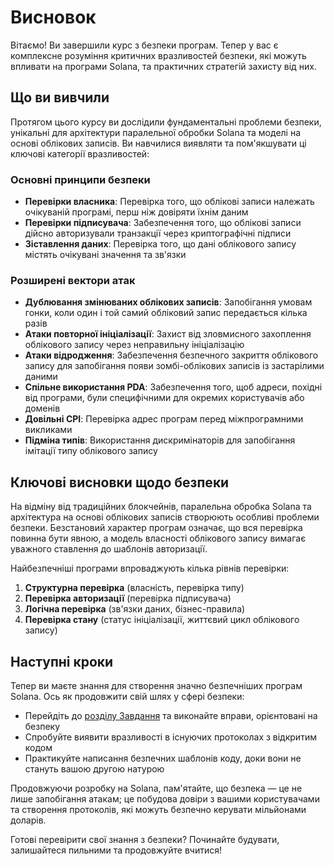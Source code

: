 
# Висновок

Вітаємо! Ви завершили курс з безпеки програм. Тепер у вас є комплексне розуміння критичних вразливостей безпеки, які можуть впливати на програми Solana, та практичних стратегій захисту від них.

## Що ви вивчили

Протягом цього курсу ви дослідили фундаментальні проблеми безпеки, унікальні для архітектури паралельної обробки Solana та моделі на основі облікових записів. Ви навчилися виявляти та пом'якшувати ці ключові категорії вразливостей:

### Основні принципи безпеки
- **Перевірки власника**: Перевірка того, що облікові записи належать очікуваній програмі, перш ніж довіряти їхнім даним
- **Перевірки підписувача**: Забезпечення того, що облікові записи дійсно авторизували транзакції через криптографічні підписи
- **Зіставлення даних**: Перевірка того, що дані облікового запису містять очікувані значення та зв'язки

### Розширені вектори атак
- **Дублювання змінюваних облікових записів**: Запобігання умовам гонки, коли один і той самий обліковий запис передається кілька разів
- **Атаки повторної ініціалізації**: Захист від зловмисного захоплення облікового запису через неправильну ініціалізацію
- **Атаки відродження**: Забезпечення безпечного закриття облікового запису для запобігання появи зомбі-облікових записів із застарілими даними
- **Спільне використання PDA**: Забезпечення того, щоб адреси, похідні від програми, були специфічними для окремих користувачів або доменів
- **Довільні CPI**: Перевірка адрес програм перед міжпрограмними викликами
- **Підміна типів**: Використання дискримінаторів для запобігання імітації типу облікового запису

## Ключові висновки щодо безпеки

На відміну від традиційних блокчейнів, паралельна обробка Solana та архітектура на основі облікових записів створюють особливі проблеми безпеки. Безстановий характер програм означає, що вся перевірка повинна бути явною, а модель власності облікового запису вимагає уважного ставлення до шаблонів авторизації.

Найбезпечніші програми впроваджують кілька рівнів перевірки:
1. **Структурна перевірка** (власність, перевірка типу)
2. **Перевірка авторизації** (перевірка підписувача)
3. **Логічна перевірка** (зв'язки даних, бізнес-правила)
4. **Перевірка стану** (статус ініціалізації, життєвий цикл облікового запису)

## Наступні кроки

Тепер ви маєте знання для створення значно безпечніших програм Solana. Ось як продовжити свій шлях у сфері безпеки:

- Перейдіть до [розділу Завдання](/uk/challenges) та виконайте вправи, орієнтовані на безпеку
- Спробуйте виявити вразливості в існуючих протоколах з відкритим кодом
- Практикуйте написання безпечних шаблонів коду, доки вони не стануть вашою другою натурою

Продовжуючи розробку на Solana, пам'ятайте, що безпека — це не лише запобігання атакам; це побудова довіри з вашими користувачами та створення протоколів, які можуть безпечно керувати мільйонами доларів.

Готові перевірити свої знання з безпеки? Починайте будувати, залишайтеся пильними та продовжуйте вчитися!
